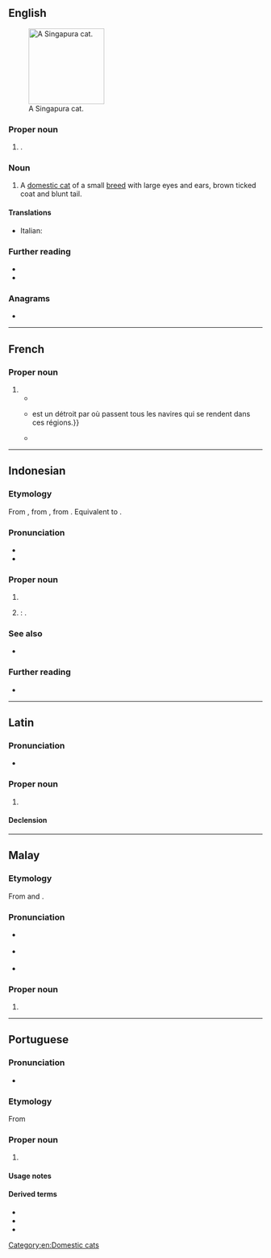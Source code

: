 {{also|Singapūra}}
==English==
[[File:Raffles singapura cat.jpg|thumb|right|150px|A Singapura cat.]]

===Proper noun===
{{en-proper noun}}

# {{lb|en|historical}} {{place|en|A 14th-century [[Malay]] <<kingdom>> centered in modern-day <<c/Singapore>>}}.

===Noun===
{{en-noun}}

# {{lb|en|felinology}} A [[domestic cat]] of a small [[breed]] with large eyes and ears, brown ticked coat and blunt tail.

====Translations====
{{checktrans-top}}
* Italian: {{t-check|it|gatto Singapura}}
{{trans-mid}}
{{trans-bottom}}

===Further reading===
* {{pedia|Singapura (cat)}}
* {{comcatlite|Singapura}}

===Anagrams===
* {{anagrams|en|a=aaginprsu|Praguians}}

[[Category:en:Domestic cats]]

----

==French==

===Proper noun===
{{fr-proper noun}}

# {{rfdef|fr}}
#* {{quote-book|fr|year=1785|author=Jean Baptiste Antoine Malisset d'Hertereau|publisher=Lami|title=La Parfaite Intelligence du Commmerce{{nb...}}|volume=1|page=168|pageurl=https://books.google.com.sg/books?id=lHI-AAAAcAAJ&pg=PA168|passage={{nb...}}; elle est séparée de la Presqu'Isle Orientale de l'Inde par les détroits de Malaca & de '''Singapura'''.}}
#* {{quote-book|fr|title=Journal Asiatique|publisher=Société Asiatique|year=1918|page=1114|url=https://books.google.com.sg/books?id=tFLdko9a6xUC|passage='''Singapura'''{{...}}est un détroit par où passent tous les navires qui se rendent dans ces régions.}}
#* {{quote-book|fr|title=Études sur l'histoire du sultanat de Patani|seriesvolume=14|series=Etudes Thématiques: École Française d'Extrême-Orient|author=Daniel Perret|editors=Daniel Perret; ʻAmmarā Sīsuchāt; Sombūn Thanasuk|publisher=École française d'Extrême-Orient|year=2004|ISBN=9782855396507|url=https://books.google.com.sg/books?id=bKcMAQAAMAAJ|page=22|passage=Apprenant cet assassinat, le roi de Siam place le mandarin en question à la tête de l’expédition qui va attaquer '''Singapura''', mais l’ancien roi de Palembang parvient à s’enfuir.}}

----

==Indonesian==
{{wikipedia|lang=id}}

===Etymology===
From {{inh|id|ms|Singapura}}, from {{der|id|sa|सिंहपुर|tr=siṃhá-pura}}, from {{compound|sa|सिंह|t1=lion|पुर|t2=city|nocat=y}}. Equivalent to {{compound|id|singa|pura|t1=lion|t2=city}}.

===Pronunciation===
* {{IPA|id|/siŋapura/|}}
* {{hyphenation|id|Si|nga|pu|ra}}

===Proper noun===
{{head|id|proper noun}}

# {{place|id|island/and/city-state|r/Southeast Asia|t1=Singapore}}
# {{l|en|Singapura}}: {{place|en|A 14th-century [[Malay]] <<kingdom>> centered in modern-day <<c/Singapore>>}}.

===See also===
* {{list:countries of Asia/id}}

===Further reading===
* {{R:KBBI Daring}}

----

==Latin==
{{wikipedia|lang=la}}

===Pronunciation===
*{{la-IPA}}

===Proper noun===
{{la-proper noun|Singapura<1>}}

# {{lb|la|New Latin}} {{place|la|island/and/city-state|r/Southeast Asia|t1=Singapore}}

====Declension====
{{la-ndecl|Singapura<1>}}

----

==Malay==
{{wikipedia|lang=ms}}

===Etymology===
From {{der|ms|sa|सिंह|tr=siṃhá||lion}} and {{m|sa|पुर||city}}.

===Pronunciation===
* {{a|Johor-Selangor}} {{IPA|ms|/siŋəpurə/}}
* {{a|Riau-Lingga}} {{IPA|ms|/siŋapura/}}
* {{rhymes|ms|urə|rə|ə}}

===Proper noun===
{{ms-proper noun|j=سيڠاڤورا}}

# {{place|ms|island/and/city-state|r/Southeast Asia|t1=Singapore}}

----

==Portuguese==
{{wp|lang=pt}}

===Pronunciation===
{{pt-IPA}}
* {{hyph|pt|Sin|ga|pu|ra}}

===Etymology===
From {{bor|pt|ms|Singapura}}

===Proper noun===
{{pt-proper noun|f}}

# {{place|pt|island/and/city-state|r/Southeast Asia|t1=Singapore}}

====Usage notes====
{{pt-placename-without-article}}

====Derived terms====
* {{l|pt|singapurano}}
* {{l|pt|singapurense}}
* {{l|pt|singapuriano}}
